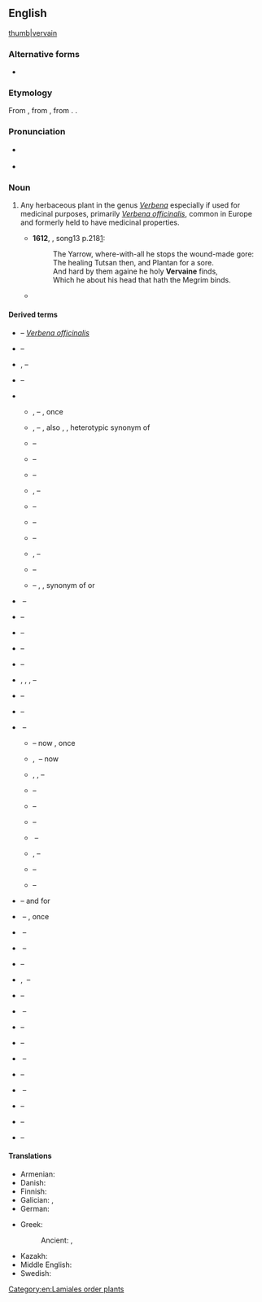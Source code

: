 ==English==
[[image:Verbena officinalis (Verbenaceae) (Vervain) - (flowering), Ortenaukreis (Landkreis), BRD.jpg|thumb|[[vervain]]]]

===Alternative forms===
* {{alter|en|vervaine|vervein||obsolete}}

===Etymology===
From {{inh|en|enm|verveyne}}, from {{der|en|fro|verveine}}, from {{der|en|la|verbēna}}. {{doublet|en|verbena}}.

===Pronunciation===
* {{a|RP}} {{IPA|en|/ˈvɜːveɪn/}}
* {{a|GA}} {{IPA|en|/ˈvɚveɪn/}}

===Noun===
{{en-noun|~}}

# Any herbaceous plant in the genus ''[[Verbena]]'' especially if used for medicinal purposes, primarily ''[[Verbena officinalis]]'', common in Europe and formerly held to have medicinal properties.
#: {{hyper|en|verbena}}
#* '''1612''', {{w|Michael Drayton}}, {{w|Poly-Olbion}} song{{nbsp}}13 p.{{nbsp}}218[http://poly-olbion.exeter.ac.uk/the-text/full-text/song-13/#page218]:
#*: The Yarrow, where-with-all he stops the wound-made gore:
#*: The healing Tutsan then, and Plantan for a sore.
#*: And hard by them againe he holy '''Vervaine''' finds,
#*: Which he about his head that hath the Megrim binds.
#* {{quote-book|1=en|year=1936|author=Rollo Ahmed|title=The Black Art|publisher=Long|location=London|page=147|passage=The candlesticks were surrounded by wreaths of '''vervain'''[.]}}

====Derived terms====
{{top2}}
* {{vern|common vervain}} – ''[[Verbena officinalis]]''
* {{vern|blue vervain}} –  {{taxlink|Verbena hastata|species}}
* {{vern|white vervain}}, {{vern|nettle-leaved vervain}} – {{taxlink|Verbena urticifolia|species}}
* {{vern|hoary vervain}} – {{taxlink|Verbena stricta|species}}
* {{vern|bastard vervain}}
** {{vern|orubian bastard vervain}}, {{vern|orubian vervain}} – {{taxlink|Stachytarpheta orubica|species}}, once  {{taxlink|Verbena orubica|species}}
** {{vern|awned bastard vervain}}, {{vern|aristate bastard vervain}} – {{taxlink|Stachytarpheta aristata|species}}, also {{taxlink|Verbena aristata|species}}, {{taxlink|Zappania aristata|species}}, heterotypic synonym of {{taxlink|Stachytarpheta orubica|species}}<!-- http://plantillustrations.org/species.php?id_species=971202 -->
** {{vern|changeable-flowered  bastard vervain}} – {{taxlink|Stachytarpheta mutabilis|species}}
** {{vern|germander-leaved bastard vervain}} – {{taxlink|Stachytarpheta prismatica|species}}
** {{vern|scaly bastard  bastard vervain}} – {{taxlink|Stachytarpheta squamosa|species}}
** {{vern|Cayenne bastard vervain}}, {{vern|Cayenne vervain}} – {{taxlink|Stachytarpheta cayennensis|species}}
** {{vern|strigose bastard vervain}} – {{taxlink|Stachytarpheta strigosa|species}}
** {{vern|bordered bastard vervain}} – {{taxlink|Stachytarpheta marginata|species}}
** {{vern|forked bastard vervain}} – {{taxlink|Stachytarpheta dichotoma|species}}
** {{vern|Jamaica bastard vervain}}, {{vern|Jamaica vervain}} – {{taxlink|Stachytarpheta jamaicensis|species}}
** {{vern|Indian bastard vervain}} – {{taxlink|Stachytarpheta indica|species}}
** {{vern|narrow-leaved bastard vervain}} –  {{taxlink|Stachytarpheta angustifolia|species}}, {{taxlink|Verbena angustifolia|species}}, synonym of  {{taxlink|Stachytarpheta indica|species}}<!-- or others http://www.plantillustrations.org/species.php?id_species=971028&mobile=0&uhd=0 --> or {{taxlink|Verbena simplex|species}}
* {{vern|narrowleaf vervain}} – {{taxlink|Verbena simplex|species}}
* {{vern|Amador County vervain}} – {{taxlink|Verbena × clemensiorum|species}}
* {{vern|gray vervain}} – {{taxlink|Verbena canescens|species}}
* {{vern|Red Hills vervain}} – {{taxlink|Verbena californica|species}}
* {{vern|Brazilian vervain}} – {{taxlink|Verbena brasiliensis|species}}
* {{vern|bracted vervain}}, {{vern|bigbract verbena}}, {{vern|prostrate vervain}}, {{vern|carpet vervain}} – {{taxlink|Verbena bracteata|species}}
* {{vern|Fort Huachuca vervain}} – {{taxlink|Verbena gracilis|species}}
* {{vern|Ehrenberg's vervain}} – {{taxlink|Verbena ehrenbergiana|species}}
{{mid2}}
* {{vern|mock vervain}} – {{taxlink|Glandularia|genus}}
** {{vern|germander-leaved vervain}} – now {{taxlink|Glandularia peruviana|species}}, once {{taxlink|Verbena chamaedrifolia|species}}
** {{vern|Dakota mock vervain}}, {{vern|Prairie vervain}} – now {{taxlink|Glandularia bipinnatifida|species}}
** {{vern|beaked mock vervain}}, {{vern|pale mock vervain}}, {{vern|Chihuahuan mock vervain}} – {{taxlink|Glandularia quandrangulata|species}}
** {{vern|southwestern mock vervain}}  – {{taxlink|Glandularia gooddingii|species}}
** {{vern|Latin American mock Vervain}} – {{taxlink|Glandularia tenera|species}}
** {{vern|coastal mock Vervain}} – {{taxlink|Glandularia maritima|species}}
** {{vern|Tampa mock vervain}} –  {{taxlink|Glandularia tampensis|species}}
** {{vern|rose mock vervain}}, {{vern|rose vervain}} –  {{taxlink|Glandularia canadensis|species}}
** {{vern|pink mock vervain}}  –  {{taxlink|Glandularia pumila|species}}
** {{vern|Davis Mountain mock vervain}} – {{taxlink|Glandularia wrightii|species}}
* {{vern|purpletop vervain}} – {{taxlink|Verbena bonariensis|species}} and for {{taxlink|Verbena incompta|species}}
* {{vern|jointed vervain}} – {{taxlink|Phyla nodiflora|species}}, once {{taxlink|Verbena nodiflora|species}}<!--Teppichverbene-->
* {{vern|Carolina vervain}} – {{taxlink|Verbena carolina|species}}
* {{vern|supine vervain}} – {{taxlink|Verbena supina|species}}
* {{vern|riverbank vervain}} – {{taxlink|Verbena riparia|species}}
* {{vern|tuberous vervain}}, {{vern|stiff vervain}} – {{taxlink|Verbena rigida|species}}
* {{vern|fanleaf vervain}} –  {{taxlink|Verbena plicata|species}}
* {{vern|Chihuahuan vervain}} – {{taxlink|Verbena pinetorum|species}}
* {{vern|pinleaf vervain}} – {{taxlink|Verbena perennis|species}}
* {{vern|hillside vervain}} – {{taxlink|Verbena neomexicana|species}}
* {{vern|Uruguayan vervain}} – {{taxlink|Verbena montevidensis|species}}
* {{vern|mint vervain}} – {{taxlink|Verbena menthifolia|species}}
* {{vern|seashore vervain}} – {{taxlink|Verbena litoralis|species}}
* {{vern|Verbena lasiostachys}} – {{taxlink|western vervain|species}}
* {{vern|Texas vervain}} – {{taxlink|Verbena halei|species}}
* {{vern|South American mock vervain}}  – {{taxlink|Glandularia pulchella|species}}
{{bottom}}

====Translations====
{{trans-top|''Verbena officinalis''}}
* Armenian: {{t+|hy|աղավնիճ}}
* Danish: {{t-needed|da}}
* Finnish: {{t-needed|fi}}
* Galician: {{t|gl|orxaván|m}}, {{t|gl|verxebán|m}}
* German: {{t|de|echtes Eisenkraut|n}}
{{trans-mid}}
* Greek:
*: Ancient: {{t|grc|περιστέριον|n}}, {{t|grc|ἱεροβοτάνη|f}}
* Kazakh: {{t|kk|дәрілік нарқайсар}}
* Middle English: {{t|enm|verveyne}}
* Swedish: {{t-needed|sv}}
{{trans-bottom}}

[[Category:en:Lamiales order plants]]